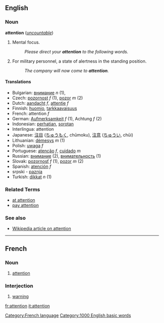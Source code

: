 {{wikipedia}}
==English==

===Noun===
'''attention'''  (''[[uncountable]]'')
# Mental focus.
#: ''Please direct your '''attention''' to the following words.''
# For military personnel, a state of alertness in the standing position.
#: ''The company will now come to '''attention'''.''

==== Translations ====
*Bulgarian: [[внимание]] ''n'' (1), 
*Czech: [[pozornost]] ''f'' (1), [[pozor]] ''m'' (2)
*Dutch: [[aandacht]] ''f'', [[attentie]] ''f''
*Finnish: [[huomio]], [[tarkkaavaisuus]]
*French: attention ''f''
*German: [[Aufmerksamkeit]] ''f'' (1), Achtung  ''f'' (2)
*Indonesian: [[hati|perhatian]], [[sorot|sorotan]]
*Interlingua: attention
*Japanese: [[注目]] ([[ちゅうもく]], chūmoku), [[注意]] ([[ちゅうい]], chūi)
*Lithuanian: [[dėmesys]] ''m'' (1)
*Polish: [[uwaga]] ''f''
*Portuguese: [[atenção]] ''f'', [[cuidado]] ''m''
*Russian: [[внимание]] (2), [[внимательность]] (1)
*Slovak: [[pozornosť]] ''f'' (1), [[pozor]] ''m'' (2)
*Spanish: [[atención]] ''f''
*srpski - [[paznja]]
*Turkish: [[dikkat]] ''n'' (1)

===Related Terms===
*[[at attention]]
*[[pay attention]]

===See also===

*[[w:attention|Wikipedia article on attention]]

----

==French==
[[Category:French language]]
===Noun===

# [[attention]]

===Interjection===

# [[warning]]

[[fr:attention]]
[[it:attention]]
[[Category:1000 English basic words]]